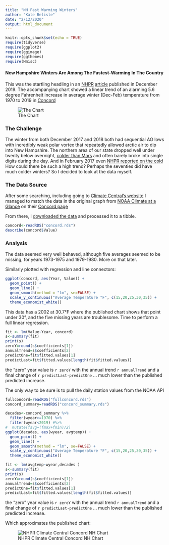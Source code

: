 ```yaml
---
title: "NH Fast Warming Winters"
author: "Kate Belisle"
date: "2/12/2020"
output: html_document
---
```


```r
knitr::opts_chunk$set(echo = TRUE)
require(tidyverse)
require(ggplot2)
require(ggimage)
require(ggthemes)
require(Hmisc)
```

#### New Hampshire Winters Are Among The Fastest-Warming In The Country

This was the startling headling in an [NHPR](https://www.nhpr.org) [article](https://www.nhpr.org/post/new-hampshire-winters-are-among-fastest-warming-country) published in December 2019. The accompanying chart showed a linear trend of an alarming 5.6 degree Fahrenheit increase in average winter (Dec-Feb) temperature from 1970 to 2019 in [Concord](https://www.ncdc.noaa.gov/cdo-web/datasets/GHCND/stations/GHCND:USW00014745/detail)

![The Chart](https://www.nhpr.org/sites/nhpr/files/styles/medium/public/201911/2019wintertrends_graph_concordnh_en_title_lg__1_.jpg)  

### The Challenge  

The winter from both December 2017 and 2018 both had sequential AO lows with incredibly weak polar vortex that repeatedly allowed arctic air to dip into New Hampshire. The northern area of our state dropped well under twenty below overnight, [colder than Mars](https://www.cnn.com/2018/01/03/us/cold-weather-arctic-outbreak/index.html) and often barely broke into single digits during the day. And in February 2017 even [NHPR reported on the cold](https://www.nhpr.org/post/polar-vortex-back#stream/0) How could there be such a high trend? Perhaps the seventies did have much colder winters? So I decided to look at the data myself.  

### The Data Source
After some searching, including going to [Climate Central's website](https://www.climatecentral.org) I managed to match the data in the original graph from [NOAA Climate at a Glance](https://www.ncdc.noaa.gov/cag) on their [Concord page](https://www.ncdc.noaa.gov/cag/city/time-series/USW00014745/tavg/3/2/1970-2019?base_prd=true&begbaseyear=1901&endbaseyear=2000)

From there, I [downloaded the data](https://www.ncdc.noaa.gov/cag/city/time-series/USW00014745-tavg-3-2-1970-2019.csv?base_prd=true&begbaseyear=1940&endbaseyear=2000) and processed it to a tibble.

```r
concord<-readRDS("concord.rds")
describe(concord$Value)

```

### Analysis  

The data seemed very well behaved, although five averages seemed to be missing, for years 1973-1975 and 1979-1980. More on that later.  

Similarly plotted with regression and line connectors:

```r
ggplot(concord, aes(Year, Value)) +
  geom_point() +
  geom_line() +
  geom_smooth(method = "lm", se=FALSE) + 
  scale_y_continuous("Average Temperature °F", c(15,20,25,30,35)) +
  theme_economist_white() 

```

This data has a 2002 at 30.7°F where the published chart shows that point under 30°, and the five missing years are troublesome. Time to perform a full linear regression.

```r
fit <- lm(Value~Year, concord)
s<-summary(fit)
print(s)
zeroY=round(s$coefficients[1])
annualTrend=s$coefficients[2]
predictOne=fit$fitted.values[1]
predictLast=fit$fitted.values[length(fit$fitted.values)]
```

the "zero" year value is `r zeroY` with the annual trend  `r annualTrend` and a final change of `r predictLast-predictOne` ... much lower than the published predicted increase.  

The only way to be sure is to pull the daily station values from the NOAA API

```r
fullconcord=readRDS("fullconcord.rds")
concord_summary=readRDS("concord_summary.rds")
```
```r
decades<-concord_summary %>% 
  filter(wyear>=1970) %>% 
  filter(wyear<2019) #%>%
#  mutate(favg=(fmax+fmin)/2)
ggplot(decades, aes(wyear, avgtemp)) +
  geom_point() +
  geom_line() +
  geom_smooth(method = "lm", se=FALSE) + 
  scale_y_continuous("Average Temperature °F", c(15,20,25,30,35)) +
  theme_economist_white() 

fit <- lm(avgtemp~wyear,decades )
s<-summary(fit)
print(s)
zeroY=round(s$coefficients[1])
annualTrend=s$coefficients[2]
predictOne=fit$fitted.values[1]
predictLast=fit$fitted.values[length(fit$fitted.values)]

```
the "zero" year value is `r zeroY` with the annual trend  `r annualTrend` and a final change of `r predictLast-predictOne` ... much lower than the published predicted increase.  



Which approximates the published chart:

![NHPR Climate Central Concord NH Chart](images/2019wintertrends_graph_concordnh_en_title_lg__1_.jpg)
